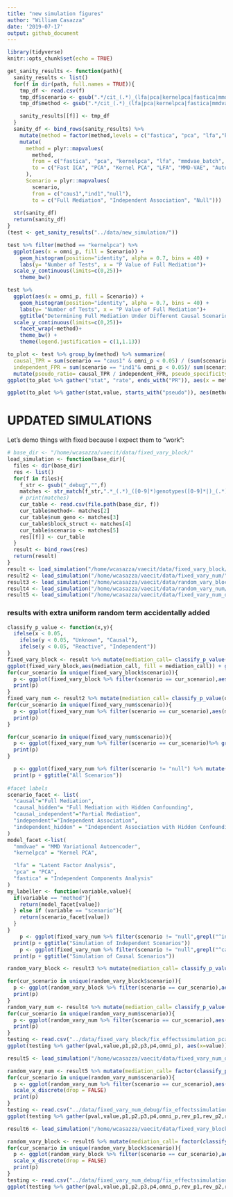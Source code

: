 ```yaml
---
title: "new simulation figures"
author: "William Casazza"
date: '2019-07-17'
output: github_document
---
```


```r
library(tidyverse)
knitr::opts_chunk$set(echo = TRUE)
```

```r
get_sanity_results <- function(path){
  sanity_results <- list()
  for(f in dir(path, full.names = TRUE)){
    tmp_df <- read.csv(f)
    tmp_df$scenario <- gsub(".*/cit_(.*)_(lfa|pca|kernelpca|fastica|mmdvae_batch|ae_batch)_50_gen.csv", "\\1", f)
    tmp_df$method <- gsub(".*/cit_(.*)_(lfa|pca|kernelpca|fastica|mmdvae_batch|ae_batch)_50_gen.csv", "\\2", f)

    sanity_results[[f]] <- tmp_df
  }
  sanity_df <- bind_rows(sanity_results) %>%
    mutate(method = factor(method,levels = c("fastica", "pca", "lfa","kernelpca", "mmdvae_batch", "ae_batch")))%>%
    mutate(
      method = plyr::mapvalues(
        method,
        from = c("fastica", "pca", "kernelpca", "lfa", "mmdvae_batch", "ae_batch"),
        to = c("Fast ICA", "PCA", "Kernel PCA", "LFA", "MMD-VAE", "Autoencoder")
      ),
      Scenario = plyr::mapvalues(
        scenario,
        from = c("caus1","ind1","null"), 
        to = c("Full Mediation", "Independent Association", "Null")))
  
  str(sanity_df)
  return(sanity_df)
}
(test <- get_sanity_results("../data/new_simulation/"))
```
```r
test %>% filter(method == "kernelpca") %>%
  ggplot(aes(x = omni_p, fill = Scenario)) +
    geom_histogram(position="identity", alpha = 0.7, bins = 40) +
    labs(y= "Number of Tests", x = "P Value of Full Mediation")+
  scale_y_continuous(limits=c(0,25))+
    theme_bw() 

test %>%
  ggplot(aes(x = omni_p, fill = Scenario)) +
    geom_histogram(position="identity", alpha = 0.7, bins = 40) +
    labs(y= "Number of Tests", x = "P Value of Full Mediation")+
    ggtitle("Determining Full Mediation Under Different Causal Scenarios")+
  scale_y_continuous(limits=c(0,25))+
    facet_wrap(~method)+
    theme_bw() +
    theme(legend.justification = c(1,1.13))
```
```r
to_plot <- test %>% group_by(method) %>% summarize(
  causal_TPR = sum(scenario == "caus1" & omni_p < 0.05) / (sum(scenario == "caus1")),
  independent_FPR = sum(scenario == "ind1"& omni_p < 0.05)/ sum(scenario == "ind1")) %>% 
  mutate(pseudo_ratio= causal_TPR / independent_FPR, pseudo_specificity= 1 - independent_FPR)
ggplot(to_plot %>% gather("stat", "rate", ends_with("PR")), aes(x = method, y= rate)) + geom_bar(stat = "identity", position = "dodge") + facet_wrap(~stat) + theme(axis.text.x = element_text(angle = 45, hjust =1, vjust = 1))

ggplot(to_plot %>% gather(stat,value, starts_with("pseudo")), aes(method, y= value)) + geom_bar(stat="identity") + facet_wrap(~stat, scales = "free")
```

# UPDATED SIMULATIONS
Let's demo things with fixed because I expect them to "work":
```r
# base_dir <- "/home/wcasazza/vaecit/data/fixed_vary_block/"
load_simulation <- function(base_dir){
  files <- dir(base_dir)
  res <- list()
  for(f in files){
    f_str <- gsub("_debug","",f)
    matches <- str_match(f_str,".*_(.*)_([0-9]*)genotypes([0-9]*|)_(.*).csv")
    # print(matches)
    cur_table <- read.csv(file.path(base_dir, f))
    cur_table$method<- matches[2]
    cur_table$num_geno <- matches[3]
    cur_table$block_struct <- matches[4]
    cur_table$scenario <- matches[5]
    res[[f]] <- cur_table
  }
  result <- bind_rows(res)
  return(result)
}
result <- load_simulation("/home/wcasazza/vaecit/data/fixed_vary_block/")
result2 <- load_simulation("/home/wcasazza/vaecit/data/fixed_vary_num/")
result3 <- load_simulation("/home/wcasazza/vaecit/data/random_vary_block/")
result4 <- load_simulation("/home/wcasazza/vaecit/data/random_vary_num/")
result5 <- load_simulation("/home/wcasazza/vaecit/data/fixed_vary_num_debug/")
```
### results with extra uniform random term accidentally added
```r
classify_p_value <- function(x,y){
  ifelse(x < 0.05, 
    ifelse(y < 0.05, "Unknown", "Causal"),
    ifelse(y < 0.05, "Reactive", "Independent"))
}
fixed_vary_block <- result %>% mutate(mediation_call= classify_p_value(omni_p,rev_omni_p), block_struct = factor(block_struct, levels= c("100", "80-20", "50-50","33-33-34","all-25", "all-20", "all")))
ggplot(fixed_vary_block,aes(mediation_call, fill = mediation_call)) + geom_bar() +facet_grid(scenario+ method ~block_struct) + theme(axis.text.x = element_text(angle = 90, hjust = 1, vjust = 1))
for(cur_scenario in unique(fixed_vary_block$scenario)){
  p <- ggplot(fixed_vary_block %>% filter(scenario == cur_scenario),aes(mediation_call, fill = mediation_call)) + geom_bar() +facet_grid(method ~block_struct) + theme(axis.text.x = element_text(angle = 90, hjust = 1, vjust = 1)) + ggtitle(cur_scenario)
  print(p)
}
fixed_vary_num <- result2 %>% mutate(mediation_call= classify_p_value(omni_p,rev_omni_p), num_geno = factor(num_geno, levels = c("1","50","100","200","400"))) %>% filter(num_geno != "1",method!="ae") %>% mutate(method=factor(method,levels=rev(c("fastica","pca","lfa","kernelpca","mmdvae"))))
for(cur_scenario in unique(fixed_vary_num$scenario)){
  p <- ggplot(fixed_vary_num %>% filter(scenario == cur_scenario),aes(mediation_call, fill = mediation_call)) + geom_bar() +facet_grid(method ~num_geno) + theme(axis.text.x = element_text(angle = 90, hjust = 1, vjust = 1)) + ggtitle(cur_scenario)
  print(p)
}

for(cur_scenario in unique(fixed_vary_num$scenario)){
  p <- ggplot(fixed_vary_num %>% filter(scenario == cur_scenario)%>% group_by(num_geno,method,mediation_call) %>% summarize(N = n())%>% ungroup() %>% mutate(num_geno=as.numeric(as.character(num_geno)))  ,aes(num_geno,N, color = mediation_call)) + geom_point() + geom_line() +facet_grid(~method) + ggtitle(cur_scenario)
  print(p)
}

  p <- ggplot(fixed_vary_num %>% filter(scenario != "null") %>% mutate(num_geno=as.numeric(as.character(num_geno))) %>%group_by(num_geno,method,mediation_call,scenario) %>% summarize(N = n())%>% ungroup()   ,aes(num_geno,N, color = mediation_call)) + geom_point() + geom_line() +facet_grid(method~scenario) + ggtitle(cur_scenario)
  print(p + ggtitle("All Scenarios"))
  
#facet labels
scenario_facet <- list(
  "causal"="Full Mediation",
  "causal_hidden"= "Full Mediation with Hidden Confounding",
  "causal_independent"="Partial Mediation",
  "independent"="Independent Association",
  "independent_hidden" = "Independent Association with Hidden Confounding"
)
model_facet <-list(
  "mmdvae" = "MMD Variational Autoencoder",
  "kernelpca" = "Kernel PCA",

  "lfa" = "Latent Factor Analysis",
  "pca" = "PCA",
  "fastica" = "Independent Components Analysis"
)
my_labeller <- function(variable,value){
  if(variable == "method"){
    return(model_facet[value])
  } else if (variable == "scenario"){
    return(scenario_facet[value])
  }
}
    p <- ggplot(fixed_vary_num %>% filter(scenario != "null",grepl("^independent",scenario)) %>% mutate(num_geno=as.numeric(as.character(num_geno))) %>%group_by(num_geno,method,mediation_call,scenario) %>% summarize(N = n())%>% ungroup()   ,aes(num_geno,N, color = mediation_call)) + geom_point() + geom_line() +facet_grid(method~scenario, labeller = my_labeller) + ggtitle(cur_scenario) + labs(x = "Number of Genotypes", y = "Number of Calls") + theme_bw()+theme(strip.text.y = element_text(size=7))
  print(p + ggtitle("Simulation of Independent Scenarios"))
    p <- ggplot(fixed_vary_num %>% filter(scenario != "null",grepl("^causal",scenario)) %>% mutate(num_geno=as.numeric(as.character(num_geno))) %>%group_by(num_geno,method,mediation_call,scenario) %>% summarize(N = n())%>% ungroup()   ,aes(num_geno,N, color = mediation_call)) + geom_point() + geom_line() +facet_grid(method~scenario, labeller = my_labeller) + ggtitle(cur_scenario)+ labs(x = "Number of Genotypes", y = "Number of Calls") + theme_bw() + theme(strip.text.y = element_text(size=7))
  print(p + ggtitle("Simulation of Causal Scenarios"))
```
```r
random_vary_block <- result3 %>% mutate(mediation_call= classify_p_value(omni_p,rev_omni_p), block_struct = factor(block_struct, levels= c("100", "80-20", "50-50","33-33-34","all-25", "all-20", "all")))

for(cur_scenario in unique(random_vary_block$scenario)){
  p <- ggplot(random_vary_block %>% filter(scenario == cur_scenario),aes(mediation_call, fill = mediation_call)) + geom_bar() +facet_grid(method ~block_struct) + theme(axis.text.x = element_text(angle = 90, hjust = 1, vjust = 1)) + ggtitle(cur_scenario)
  print(p)
}
random_vary_num <- result4 %>% mutate(mediation_call= classify_p_value(omni_p,rev_omni_p), num_geno = factor(num_geno, levels = c("1","50","100","200","400"))) 
for(cur_scenario in unique(random_vary_num$scenario)){
  p <- ggplot(random_vary_num %>% filter(scenario == cur_scenario),aes(mediation_call, fill = mediation_call)) + geom_bar() +facet_grid(method ~num_geno) + theme(axis.text.x = element_text(angle = 90, hjust = 1, vjust = 1)) + ggtitle(cur_scenario)
  print(p)
}
testing <- read.csv("../data/fixed_vary_block/fix_effectssimulation_pca_200genotypes100_causal.csv")
ggplot(testing %>% gather(pval,value,p1,p2,p3,p4,omni_p), aes(x=value)) + geom_histogram() + facet_wrap(~pval)
```
```r
result5 <- load_simulation("/home/wcasazza/vaecit/data/fixed_vary_num_debug/")

random_vary_num <- result5 %>% mutate(mediation_call= factor(classify_p_value(omni_p,rev_omni_p)), num_geno = factor(num_geno, levels = sort(unique(as.numeric(num_geno)))))
for(cur_scenario in unique(random_vary_num$scenario)){
  p <- ggplot(random_vary_num %>% filter(scenario == cur_scenario),aes(mediation_call, fill = mediation_call)) + scale_fill_discrete(drop=FALSE)+ geom_bar() +facet_grid(method ~num_geno) + theme(axis.text.x = element_text(angle = 90, hjust = 1, vjust = 1)) + ggtitle(cur_scenario)+
  scale_x_discrete(drop = FALSE)
  print(p)
}
testing <- read.csv("../data/fixed_vary_num_debug/fix_effectssimulation_none_1genotypes_independent_debug.csv")
ggplot(testing %>% gather(pval,value,p1,p2,p3,p4,omni_p,rev_p1,rev_p2,rev_p3, rev_p4, rev_omni_p), aes(x=value)) + geom_histogram() + facet_wrap(~pval)
```
```r
result6 <- load_simulation("/home/wcasazza/vaecit/data/fixed_vary_block_debug/")

random_vary_block <- result6 %>% mutate(mediation_call= factor(classify_p_value(omni_p,rev_omni_p)), num_geno = factor(num_geno, levels = sort(unique(as.numeric(num_geno)))))
for(cur_scenario in unique(random_vary_block$scenario)){
  p <- ggplot(random_vary_block %>% filter(scenario == cur_scenario),aes(mediation_call, fill = mediation_call)) + scale_fill_discrete(drop=FALSE)+ geom_bar() +facet_grid(method ~ block_struct) + theme(axis.text.x = element_text(angle = 90, hjust = 1, vjust = 1)) + ggtitle(cur_scenario)+
  scale_x_discrete(drop = FALSE)
  print(p)
}
testing <- read.csv("../data/fixed_vary_num_debug/fix_effectssimulation_none_1genotypes_independent_debug.csv")
ggplot(testing %>% gather(pval,value,p1,p2,p3,p4,omni_p,rev_p1,rev_p2,rev_p3, rev_p4, rev_omni_p), aes(x=value)) + geom_histogram() + facet_wrap(~pval)
```

